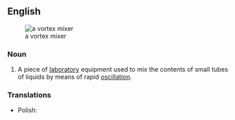 ==English==
[[Image:Vortex mixer.jpg|thumb|a vortex mixer]]

===Noun===
{{wikipedia}}
{{en-noun}}

# {{lb|en|chemistry|analytical chemistry}} A piece of [[laboratory]] equipment used to mix the contents of small tubes of liquids by means of rapid [[oscillation]].

===Translations===
{{trans-top}}
{{trans-mid}}
* Polish: {{t|pl|wytrząsarka|f}}
{{trans-bottom}}